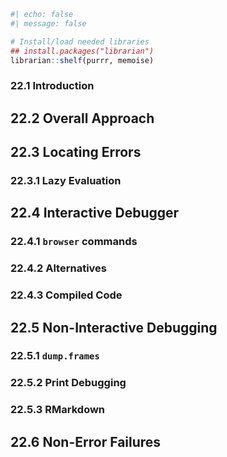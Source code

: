
```r
#| echo: false
#| message: false

# Install/load needed libraries
## install.packages("librarian")
librarian::shelf(purrr, memoise)
```

### 22.1 Introduction



## 22.2 Overall Approach



## 22.3 Locating Errors

### 22.3.1 Lazy Evaluation



## 22.4 Interactive Debugger

### 22.4.1 `browser` commands



### 22.4.2 Alternatives



### 22.4.3 Compiled Code



## 22.5 Non-Interactive Debugging

### 22.5.1 `dump.frames`



### 22.5.2 Print Debugging



### 22.5.3 RMarkdown



## 22.6 Non-Error Failures




